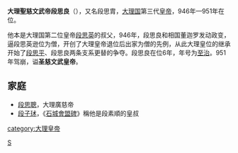 {{unreferenced|time=2020-04-11T05:12:36+00:00}}
{{Emperorcn box|图像=
|名称=大理聖慈文武帝
|姓名=段思良
|庙号=
|谥号=圣慈文武皇帝
|陵墓=
|政权=[[大理国|大理国]]
|出生日期=？
|逝世日期=951年
|在位=945年-951年
|年号=[[至治_(大理)|至治]]：946年-951年<br />   
}}
'''大理聖慈文武帝段思良'''（{{bd|？||951年||catIdx=D}}），又名段思胄，[[大理国|大理国]]第三代[[皇帝|皇帝]]，946年—951年在位。

他本是大理国第二位皇帝[[段思英|段思英]]的叔父，946年，段思良和相国董迦罗发动政变，逼段思英逊位为僧，开创了大理皇帝退位后出家为僧的先例，从此大理皇位的继承开始了[[段思平|段思平]]、段思良两条支系更替的争夺。段思良在位6年，年号为[[至治_(大理)|至治]]。951年驾崩，谥'''圣慈文武皇帝'''。

==家庭==
*[[段思聰|段思聰]]，大理廣慈帝
*[[段子王+示|段子㺷]]，《[[段氏與三十七部會盟碑|石城會盟碑]]》稱他是段素順的皇叔

{{中国皇帝|侄大理文經皇帝[[段思英|段思英]]|子大理至道廣慈皇帝[[段思聰|段思聰]]|[[大理君主列表|大理皇帝]]|946-951年}}

{{大理君主}}

[[category:大理皇帝|category:大理皇帝]]
[[Category:段姓|S]]